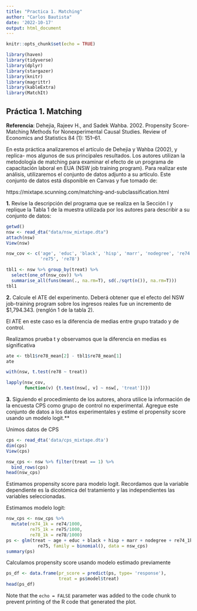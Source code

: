 ```yaml
---
title: "Practica 1. Matching"
author: "Carlos Bautista"
date: '2022-10-17'
output: html_document
---
```


```r
knitr::opts_chunk$set(echo = TRUE)

library(haven)
library(tidyverse)
library(dplyr)
library(stargazer)
library(knitr)
library(magrittr)
library(kableExtra)
library(MatchIt)
```

## Práctica 1. Matching

**Referencia**: Dehejia, Rajeev H., and Sadek Wahba. 2002. Propensity Score-
Matching Methods for Nonexperimental Causal Studies. Review of Economics
and Statistics 84 (1): 151–61.

En esta práctica analizaremos el artículo de Dehejia y Wahba (2002), y replica-
mos algunos de sus principales resultados. Los autores utilizan la metodología
de matching para examinar el efecto de un programa de capacitación laboral
en EUA (NSW job training program). Para realizar este análisis, utilizaremos el
conjunto de datos adjunto a su artículo. Este conjunto de datos está disponible
en Canvas y fue tomado de:

https://mixtape.scunning.com/matching-and-subclassification.html

**1.** Revise la descripción del programa que se realiza en la Sección I y replique
la Tabla 1 de la muestra utilizada por los autores para describir a su
conjunto de datos:

```r
getwd()
nsw <- read_dta("data/nsw_mixtape.dta")
attach(nsw)
View(nsw)

nsw_cov <- c('age', 'educ', 'black', 'hisp', 'marr', 'nodegree', 're74', 
             're75', 're78')

tbl1 <- nsw %>% group_by(treat) %>% 
  select(one_of(nsw_cov)) %>% 
  summarise_all(funs(mean(., na.rm=T), sd(./sqrt(n()), na.rm=T)))
tbl1
```

**2.** Calcule el ATE del experimento. Deberá obtener que el efecto del NSW
job-training program sobre los ingresos reales fue un incremento de $1,794.343.
(renglón 1 de la tabla 2).

El ATE en este caso es la diferencia de medias entre grupo tratado y de control.

Realizamos prueba t y observamos que la diferencia en medias es significativa

```r
ate <- tbl1$re78_mean[2] - tbl1$re78_mean[1]
ate

with(nsw, t.test(re78 ~ treat))
```
```r
lapply(nsw_cov,
       function(v) {t.test(nsw[, v] ~ nsw[, 'treat'])})
```


**3.** Siguiendo el procedimiento de los autores, ahora utilice la información de
la encuesta CPS como grupo de control no experimental. Agregue este
conjunto de datos a los datos experimentales y estime el propensity score
usando un modelo logit.**

Unimos datos de CPS

```r
cps <- read_dta('data/cps_mixtape.dta')
dim(cps)
View(cps)

nsw_cps <- nsw %>% filter(treat == 1) %>% 
  bind_rows(cps)
head(nsw_cps)
```
Estimamos propensity score para modelo logit. Recordamos que la variable 
dependiente es la dicotómica del tratamiento y las independientes las variables
seleccionadas.

Estimamos modelo logit:

```r
nsw_cps <- nsw_cps %>% 
  mutate(re74_1k = re74/1000,
         re75_1k = re75/1000,
         re78_1k = re78/1000)
ps <- glm(treat ~ age + educ + black + hisp + marr + nodegree + re74_1k+
            re75, family = binomial(), data = nsw_cps)
summary(ps)
```

Calculamos propensity score usando modelo estimado previamente
```r
ps_df <- data.frame(pr_score = predict(ps, type= 'response'),
                    treat = ps$model$treat)
head(ps_df)
```


Note that the `echo = FALSE` parameter was added to the code chunk to prevent printing of the R code that generated the plot.
